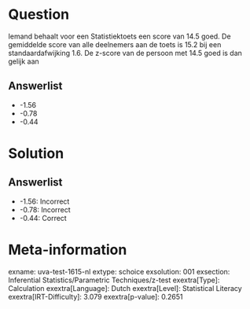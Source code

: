 Question
========

Iemand behaalt voor een Statistiektoets een score van 14.5 goed. De
gemiddelde score van alle deelnemers aan de toets is 15.2 bij een
standaardafwijking 1.6. De z-score van de persoon met 14.5 goed is dan
gelijk aan

Answerlist
----------

* -1.56
* -0.78
* -0.44

Solution
========

Answerlist
----------

* -1.56: Incorrect
* -0.78: Incorrect
* -0.44: Correct

Meta-information
================
exname: uva-test-1615-nl
extype: schoice
exsolution: 001
exsection: Inferential Statistics/Parametric Techniques/z-test
exextra[Type]: Calculation
exextra[Language]: Dutch
exextra[Level]: Statistical Literacy
exextra[IRT-Difficulty]: 3.079
exextra[p-value]: 0.2651

